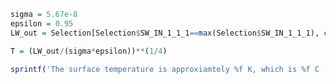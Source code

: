 

```R
sigma = 5.67e-8
epsilon = 0.95
LW_out = Selection[Selection$SW_IN_1_1_1==max(Selection$SW_IN_1_1_1), c('LW_OUT_1_1_1')]

T = (LW_out/(sigma*epsilon))**(1/4)

sprintf('The surface temperature is approxiamtely %f K, which is %f C (listing only one is fine as long as UNITS are correct)',T,T-273.15)
```
